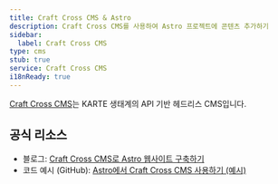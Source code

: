 ```yaml
---
title: Craft Cross CMS & Astro
description: Craft Cross CMS를 사용하여 Astro 프로젝트에 콘텐츠 추가하기
sidebar:
  label: Craft Cross CMS
type: cms
stub: true
service: Craft Cross CMS
i18nReady: true
---
```


[Craft Cross CMS](https://ecosystem.plaid.co.jp/product/karte-craft/xcms)는 KARTE 생태계의 API 기반 헤드리스 CMS입니다.

## 공식 리소스

- 블로그: [Craft Cross CMS로 Astro 웹사이트 구축하기](https://solution.karte.io/blog/2025/10/build-website-with-astro-using-xcms/)
- 코드 예시 (GitHub): [Astro에서 Craft Cross CMS 사용하기 (예시)](https://github.com/plaidev/craft-codes/tree/main/astro/cross-cms-astro-sample)
